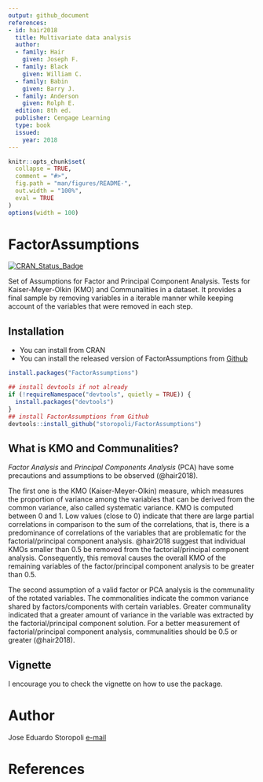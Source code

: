 ```yaml
---
output: github_document
references:
- id: hair2018
  title: Multivariate data analysis
  author:
  - family: Hair
    given: Joseph F.
  - family: Black
    given: William C.
  - family: Babin
    given: Barry J.
  - family: Anderson
    given: Rolph E.
  edition: 8th ed.
  publisher: Cengage Learning
  type: book
  issued:
    year: 2018
---
```


<!-- README.md is generated from README.Rmd. Please edit that file -->

```r
knitr::opts_chunk$set(
  collapse = TRUE,
  comment = "#>",
  fig.path = "man/figures/README-",
  out.width = "100%",
  eval = TRUE
)
options(width = 100)
```
# FactorAssumptions 

[![CRAN_Status_Badge](http://www.r-pkg.org/badges/version/FactorAssumptions)](https://cran.r-project.org/package=FactorAssumptions)

Set of Assumptions for Factor and Principal Component Analysis.
Tests for Kaiser-Meyer-Olkin (KMO) and Communalities in a dataset. It provides a final sample by removing variables in a iterable manner while keeping account of the variables that were removed in each step.

## Installation

* You can install from CRAN
* You can install the released version of FactorAssumptions from [Github](https://github.com/storopoli/FactorAssumptions)

```r
install.packages("FactorAssumptions")

## install devtools if not already
if (!requireNamespace("devtools", quietly = TRUE)) {
  install.packages("devtools")
}
## install FactorAssumptions from Github
devtools::install_github("storopoli/FactorAssumptions")
```

## What is KMO and Communalities?

*Factor Analysis* and *Principal Components Analysis* (PCA) have some precautions and assumptions to be observed (@hair2018). 

The first one is the KMO (Kaiser-Meyer-Olkin) measure, which measures the proportion of variance among the variables that can be derived from the common variance, also called systematic variance. KMO is computed between 0 and 1. Low values (close to 0) indicate that there are large partial correlations in comparison to the sum of the correlations, that is, there is a predominance of correlations of the variables that are problematic for the factorial/principal component analysis. @hair2018 suggest that individual KMOs smaller than 0.5 be removed from the factorial/principal component analysis. Consequently, this removal causes the overall KMO of the remaining variables of the factor/principal component analysis to be greater than 0.5.

The second assumption of a valid factor or PCA analysis is the communality of the rotated variables. The commonalities indicate the common variance shared by factors/components with certain variables. Greater communality indicated that a greater amount of variance in the variable was extracted by the factorial/principal component solution. For a better measurement of factorial/principal component analysis, communalities should be 0.5 or greater (@hair2018).

## Vignette

I encourage you to check the vignette on how to use the package.

# Author
Jose Eduardo Storopoli
[e-mail](mailto:thestoropoli@gmail.com)

# References
